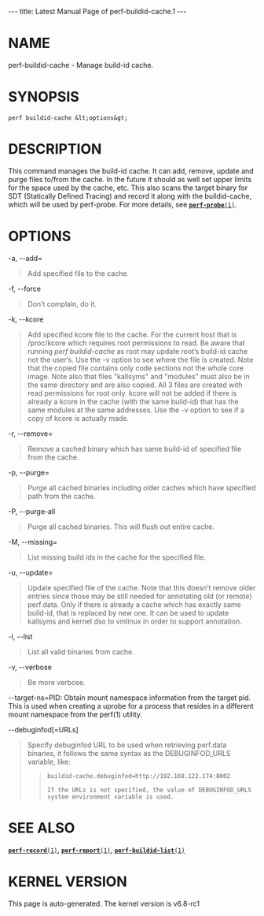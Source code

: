 ---
title: Latest Manual Page of perf-buildid-cache.1
---


= NAME =

perf-buildid-cache - Manage build-id cache.

= SYNOPSIS =

<pre>perf buildid-cache &lt;options&gt;</pre>
= DESCRIPTION =

This command manages the build-id cache. It can add, remove, update and purge files to/from the cache. In the future it should as well set upper limits for the space used by the cache, etc. This also scans the target binary for SDT (Statically Defined Tracing) and record it along with the buildid-cache, which will be used by perf-probe. For more details, see [[Latest Manual Page of perf-probe.1|<tt>'''perf-probe'''(1)</tt>]].

= OPTIONS =

-a, --add=

<blockquote>Add specified file to the cache.
</blockquote>
-f, --force

<blockquote>Don’t complain, do it.
</blockquote>
-k, --kcore

<blockquote>Add specified kcore file to the cache. For the current host that is /proc/kcore which requires root permissions to read. Be aware that running ''perf buildid-cache'' as root may update root’s build-id cache not the user’s. Use the -v option to see where the file is created. Note that the copied file contains only code sections not the whole core image. Note also that files &quot;kallsyms&quot; and &quot;modules&quot; must also be in the same directory and are also copied. All 3 files are created with read permissions for root only. kcore will not be added if there is already a kcore in the cache (with the same build-id) that has the same modules at the same addresses. Use the -v option to see if a copy of kcore is actually made.
</blockquote>
-r, --remove=

<blockquote>Remove a cached binary which has same build-id of specified file from the cache.
</blockquote>
-p, --purge=

<blockquote>Purge all cached binaries including older caches which have specified path from the cache.
</blockquote>
-P, --purge-all

<blockquote>Purge all cached binaries. This will flush out entire cache.
</blockquote>
-M, --missing=

<blockquote>List missing build ids in the cache for the specified file.
</blockquote>
-u, --update=

<blockquote>Update specified file of the cache. Note that this doesn’t remove older entries since those may be still needed for annotating old (or remote) perf.data. Only if there is already a cache which has exactly same build-id, that is replaced by new one. It can be used to update kallsyms and kernel dso to vmlinux in order to support annotation.
</blockquote>
-l, --list

<blockquote>List all valid binaries from cache.
</blockquote>
-v, --verbose

<blockquote>Be more verbose.
</blockquote>
--target-ns=PID: Obtain mount namespace information from the target pid. This is used when creating a uprobe for a process that resides in a different mount namespace from the perf(1) utility.

--debuginfod[=URLs]

<blockquote>Specify debuginfod URL to be used when retrieving perf.data binaries, it follows the same syntax as the DEBUGINFOD_URLS variable, like:

<blockquote><pre>buildid-cache.debuginfod=http://192.168.122.174:8002

If the URLs is not specified, the value of DEBUGINFOD_URLS
system environment variable is used.</pre></blockquote></blockquote>
= SEE ALSO =

[[Latest Manual Page of perf-record.1|<tt>'''perf-record'''(1)</tt>]], [[Latest Manual Page of perf-report.1|<tt>'''perf-report'''(1)</tt>]], [[Latest Manual Page of perf-buildid-list.1|<tt>'''perf-buildid-list'''(1)</tt>]]


= KERNEL VERSION =

This page is auto-generated.  The kernel version is v6.8-rc1